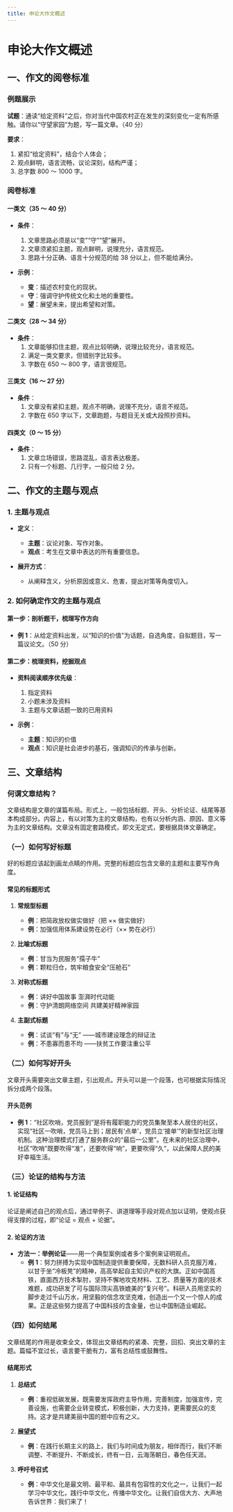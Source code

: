 ```yaml
---
title: 申论大作文概述
---
```


# 申论大作文概述

## 一、作文的阅卷标准

### 例题展示
**试题**：通读“给定资料”之后，你对当代中国农村正在发生的深刻变化一定有所感触。请你以“守望家园”为题，写一篇文章。（40 分）

**要求**：
1. 紧扣“给定资料”，结合个人体会；
2. 观点鲜明，语言流畅，议论深刻，结构严谨；
3. 总字数 800 ～ 1000 字。

### 阅卷标准

#### 一类文（35 ～ 40 分）
- **条件**：
  1. 文章思路必须是以“变”“守”“望”展开。
  2. 文章须紧扣主题，观点鲜明，说理充分，语言规范。
  3. 思路十分正确、语言十分规范的给 38 分以上，但不能给满分。

- **示例**：
  - **变**：描述农村变化的现状。
  - **守**：强调守护传统文化和土地的重要性。
  - **望**：展望未来，提出希望和对策。

#### 二类文（28 ～ 34 分）
- **条件**：
  1. 文章能够扣住主题，观点比较明确，说理比较充分，语言规范。
  2. 满足一类文要求，但错别字比较多。
  3. 字数在 650 ～ 800 字，语言很规范。

#### 三类文（16 ～ 27 分）
- **条件**：
  1. 文章没有紧扣主题，观点不明确，说理不充分，语言不规范。
  2. 字数在 650 字以下，文章跑题，与题目无关或大段照抄资料。

#### 四类文（0 ～ 15 分）
- **条件**：
  1. 文章立场错误，思路混乱，语言表达极差。
  2. 只有一个标题、几行字，一般只给 2 分。

## 二、作文的主题与观点

### 1. 主题与观点
- **定义**：
  - **主题**：议论对象、写作对象。
  - **观点**：考生在文章中表达的所有重要信息。

- **展开方式**：
  - 从阐释含义，分析原因或意义、危害，提出对策等角度切入。

### 2. 如何确定作文的主题与观点

#### 第一步：剖析题干，梳理写作方向
- **例 1**：从给定资料出发，以“知识的价值”为话题，自选角度，自拟题目，写一篇议论文。（50 分）

#### 第二步：梳理资料，挖掘观点
- **资料阅读顺序优先级**：
  1. 指定资料
  2. 小题未涉及资料
  3. 主题与文章话题一致的已用资料

- **示例**：
  - **主题**：知识的价值
  - **观点**：知识是社会进步的基石，强调知识的传承与创新。

## 三、文章结构

### 何谓文章结构？
文章结构是文章的谋篇布局。形式上，一般包括标题、开头、分析论证、结尾等基本构成部分。内容上，有以对策为主的文章结构，也有以分析内涵、原因、意义等为主的文章结构。文章没有固定套路模式，即文无定式，要根据具体文章确定。

### （一）如何写好标题
好的标题应该起到画龙点睛的作用。完整的标题应包含文章的主题和主要写作角度。

#### 常见的标题形式
1. **常规型标题**
   - **例**：把简政放权做实做好（把 ×× 做实做好）
   - **例**：加强信用体系建设势在必行（×× 势在必行）

2. **比喻式标题**
   - **例**：甘当为民服务“孺子牛”
   - **例**：颗粒归仓，筑牢粮食安全“压舱石”

3. **对称式标题**
   - **例**：讲好中国故事 澎湃时代动能
   - **例**：守护清朗网络空间 共建美好精神家园

4. **主副式标题**
   - **例**：试谈“有”与“无” ——城市建设理念的辩证法
   - **例**：不患寡而患不均 ——扶贫工作要注重公平

### （二）如何写好开头
文章开头需要突出文章主题，引出观点。开头可以是一个段落，也可根据实际情况拆分成两个段落。

#### 开头范例
- **例 1**：“社区吹哨，党员报到”是将有履职能力的党员集聚至本人居住的社区，实现“社区一吹哨，党员马上到；居民有‘点单’，党员立‘接单’”的新型社区治理机制。这种治理模式打通了服务群众的“最后一公里”。在未来的社区治理中，社区“吹哨”既要吹得“准”，还要吹得“响”，更要吹得“久”，以此保障人民的美好幸福生活。

### （三）论证的结构与方法

#### 1. 论证结构
论证是阐述自己的观点后，通过举例子、讲道理等手段对观点加以证明，使观点获得支撑的过程，即“论证 = 观点 + 论据”。

#### 2. 论证的方法
- **方法一：举例论证**——用一个典型案例或者多个案例来证明观点。
  - **例 1**：努力拼搏为实现中国制造提供重要保障，无数科研人员克服万难，以甘于坐“冷板凳”的精神，高高举起自主知识产权的大旗。正如中国高铁，直面西方技术掣肘，坚持不懈地攻克材料、工艺、质量等方面的技术难题，成功研发了可与国际顶尖高铁媲美的“复兴号”。科研人员用坚实的脚步走过千山万水，用坚毅的信念攻坚克难，创造出一个又一个惊人的成果。正是这些努力提高了中国科技的含金量，也让中国制造业崛起。

### （四）如何结尾
文章结尾的作用是收束全文，体现出文章结构的紧凑、完整，回扣、突出文章的主题。篇幅不宜过长，语言要干脆有力，富有总结性或鼓舞性。

#### 结尾形式
1. **总结式**
   - **例**：重视低碳发展，既需要发挥政府主导作用，完善制度，加强宣传，完善设施，也需要企业转变模式，积极创新，大力支持，更需要民众的支持。这才是共建美丽中国的题中应有之义。

2. **展望式**
   - **例**：在践行长期主义的路上，我们与时间成为朋友，相伴而行，我们不断调整、不断提升、不断成长，终有一日，云海荡朝日，春色任天涯。

3. **呼吁号召式**
   - **例**：中华文化是最文明、最平和、最具有包容性的文化之一，让我们一起学习中华文化，践行中华文化，传播中华文化。让我们自信大方、大声地告诉世界：我们来了！